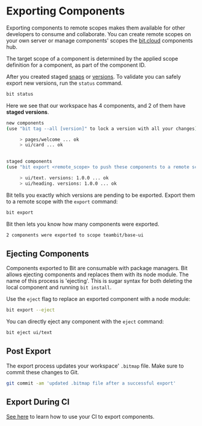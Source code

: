 # Exporting Components

Exporting components to remote scopes makes them available for other developers to consume and collaborate. You can create remote scopes on your own server or manage components' scopes the [bit.cloud](https://bit.cloud) components hub.

The target scope of a component is determined by the applied scope definition for a component, as part of the component ID.

After you created staged [snaps](/docs/components/snaps) or [versions](/docs/components/tags). To validate you can safely export new versions, run the `status` command.

```bash
bit status
```

Here we see that our workspace has 4 components, and 2 of them have **staged versions**.

```bash
new components
(use "bit tag --all [version]" to lock a version with all your changes)

     > pages/welcome ... ok
     > ui/card ... ok

                         
staged components
(use "bit export <remote_scope> to push these components to a remote scope")

     > ui/text. versions: 1.0.0 ... ok
     > ui/heading. versions: 1.0.0 ... ok
```

Bit tells you exactly which versions are pending to be exported. Export them to a remote scope with the `export` command:

```sh
bit export
```

Bit then lets you know how many components were exported.

```bash
2 components were exported to scope teambit/base-ui
```

## Ejecting Components

Components exported to Bit are consumable with package managers. Bit allows ejecting components and replaces them with its node module. The name of this process is 'ejecting'. This is sugar syntax for both deleting the local component and running `bit install`.

Use the `eject` flag to replace an exported component with a node module:

```bash
bit export --eject
```

You can directly eject any component with the `eject` command:

```bash
bit eject ui/text
```

## Post Export

The export process updates your workspace' `.bitmap` file. Make sure to commit these changes to Git.

```bash
git commit -am 'updated .bitmap file after a successful export'
```

## Export During CI

[See here](/docs/getting-started/set-up-ci/automate-export) to learn how to use your CI to export components.
